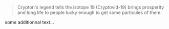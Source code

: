 > Crypton's legend tells the isotope 19 (Cryptovid-19) brings prosperity and long life to people lucky enough to get some particules of them.

some additionnal text...